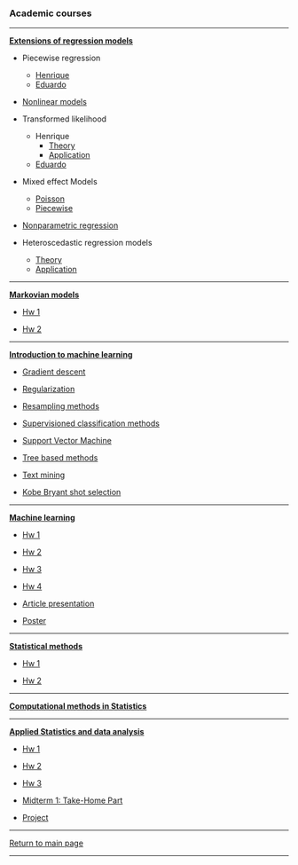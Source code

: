 ### Academic courses

***

[**Extensions of regression models**](https://github.com/mynameislaure/emr15)

* Piecewise regression
    + [Henrique](http://mynameislaure.github.io/academic_courses/emr15/piecewise/)
    + [Eduardo](http://mynameislaure.github.io/academic_courses/emr15/piecewise/piecewise.html)

* [Nonlinear models](http://mynameislaure.github.io/academic_courses/emr15/nls/)

* Transformed likelihood
    + Henrique
        - [Theory](http://mynameislaure.github.io/academic_courses/emr15/trans_likelihood/theory.html)
        - [Application](http://mynameislaure.github.io/academic_courses/emr15/trans_likelihood/application.html)
    + [Eduardo](http://mynameislaure.github.io/academic_courses/emr15/trans_likelihood/application-eduardojr.html)

* Mixed effect Models
    + [Poisson](http://mynameislaure.github.io/academic_courses/emr15/lme/mixed_poisson_model.html)
    + [Piecewise](http://mynameislaure.github.io/academic_courses/emr15/lme/piecewise_mixed_model.html)

* [Nonparametric regression](http://mynameislaure.github.io/academic_courses/emr15/nonparametric/)

* Heteroscedastic regression models
    + [Theory](http://mynameislaure.github.io/academic_courses/emr15/hetero/theory.html)
    + [Application](http://mynameislaure.github.io/academic_courses/emr15/hetero/application.html)

***

[**Markovian models**](https://github.com/mynameislaure/ce064mm)

* [Hw 1](http://mynameislaure.github.io/academic_courses/markov/hw1/master.pdf)

* [Hw 2](http://mynameislaure.github.io/academic_courses/markov/hw2/master.pdf)

***

[**Introduction to machine learning**](https://github.com/mynameislaure/ce062)

+ [Gradient descent](http://mynameislaure.github.io/academic_courses/intro2ml/gradient_descent/)

+ [Regularization](http://mynameislaure.github.io/academic_courses/intro2ml/regularization/)

+ [Resampling methods](http://mynameislaure.github.io/academic_courses/intro2ml/resampling_methods/)

+ [Supervisioned classification methods](http://mynameislaure.github.io/academic_courses/intro2ml/supervisioned_classification_methods/)

+ [Support Vector Machine](http://mynameislaure.github.io/academic_courses/intro2ml/support_vector_machine/)

+ [Tree based methods](http://mynameislaure.github.io/academic_courses/intro2ml/tree_based_methods/)

+ [Text mining](http://mynameislaure.github.io/academic_courses/intro2ml/text_mining/)

+ [Kobe Bryant shot selection](http://mynameislaure.github.io/academic_courses/intro2ml/kobe_bryant_shot_selection/)

***

[**Machine learning**](https://github.com/mynameislaure/ML-UFMG)

* [Hw 1](http://mynameislaure.github.io/academic_courses/ml/hw1/master.pdf)

* [Hw 2](http://mynameislaure.github.io/academic_courses/ml/hw2/master.pdf)

* [Hw 3](http://mynameislaure.github.io/academic_courses/ml/hw3/master.pdf)

* [Hw 4](http://mynameislaure.github.io/academic_courses/ml/hw4/master.pdf)

* [Article presentation](http://mynameislaure.github.io/academic_courses/ml/article/master.pdf)

* [Poster](http://mynameislaure.github.io/academic_courses/ml/poster/master.pdf)

***

[**Statistical methods**](https://github.com/mynameislaure/mi404-statistical_methods)

* [Hw 1](http://mynameislaure.github.io/academic_courses/stat_methods/hw1.pdf)

* [Hw 2](http://mynameislaure.github.io/academic_courses/stat_methods/hw2.pdf)

***

[**Computational methods in Statistics**](http://mynameislaure.github.io/cms/)

***

[**Applied Statistics and data analysis**](https://github.com/mynameislaure/amcs210)

* [Hw 1](https://mynameislaure.github.io/amcs210/hw1.pdf)

* [Hw 2](https://mynameislaure.github.io/amcs210/hw2.pdf)

* [Hw 3](https://mynameislaure.github.io/amcs210/hw3.pdf)

* [Midterm 1: Take-Home Part](https://mynameislaure.github.io/amcs210/md1-thp.pdf)

* [Project](https://mynameislaure.github.io/amcs210/project.pdf)

***

[Return to main page](http://mynameislaure.github.io)

***